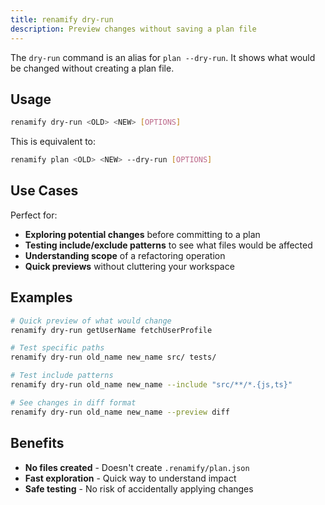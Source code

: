 ```yaml
---
title: renamify dry-run
description: Preview changes without saving a plan file
---
```


The `dry-run` command is an alias for `plan --dry-run`. It shows what would be changed without creating a plan file.

## Usage

```bash
renamify dry-run <OLD> <NEW> [OPTIONS]
```

This is equivalent to:
```bash
renamify plan <OLD> <NEW> --dry-run [OPTIONS]
```

## Use Cases

Perfect for:
- **Exploring potential changes** before committing to a plan
- **Testing include/exclude patterns** to see what files would be affected  
- **Understanding scope** of a refactoring operation
- **Quick previews** without cluttering your workspace

## Examples

```bash
# Quick preview of what would change
renamify dry-run getUserName fetchUserProfile

# Test specific paths
renamify dry-run old_name new_name src/ tests/

# Test include patterns
renamify dry-run old_name new_name --include "src/**/*.{js,ts}"

# See changes in diff format
renamify dry-run old_name new_name --preview diff
```

## Benefits

- **No files created** - Doesn't create `.renamify/plan.json`
- **Fast exploration** - Quick way to understand impact
- **Safe testing** - No risk of accidentally applying changes
